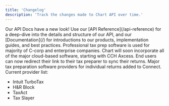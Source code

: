 ```yaml
---
title: 'Changelog'
description: 'Track the changes made to Chart API over time.'
---
```


<Steps>
  <Step title="January 2024">
    Our API Docs have a new look! 
    Use our [API Reference](/api-reference) for a deep-dive into the details and structure of our API, 
    and our [Documentation](/) for introductions to our products, 
    implementation guides, and best practices.
  </Step>
  <Step title="December 2023">
    Professional tax prep software is used for majority of C-corp and enterprise companies.
    Chart will soon incorporate all of the major cloud-based software, starting with CCH Axcess.
    End users can now redirect their link to their tax preparer to sync their returns.

  </Step>
  <Step title="November 2023">
    Major tax preparation software providers for individual returns added to Connect. <br/>
    Current provider list:
    <ul>
        <li>Intuit TurboTax</li>
        <li>H&R Block</li>
        <li>TaxAct</li>
        <li>Tax Slayer</li>
    </ul>
  </Step>
</Steps>
